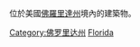 {{Commons category|Buildings in Florida|佛羅里達州建築物}}
位於美國[[佛羅里達州|佛羅里達州]]境內的建築物。

[[Category:佛罗里达州|Category:佛罗里达州]]
[[Category:美國各州建築物|Florida]]